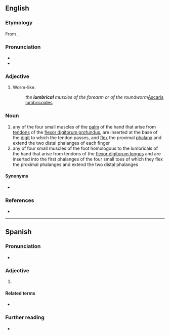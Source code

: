 ==English==

===Etymology===
From {{etyl|la|en}} {{m|la|lumbricus||intestinal worm, earth worm}}.

===Pronunciation===

*{{IPA|en|/ˈlʌm.brɪk.əl/}}
*{{hyphenation|en|lum|bric|al}}

===Adjective===
{{en-adj|-}}

#Worm-like.
#:''the '''lumbrical''' muscles of the forearm or of the roundworm ''[[Ascaris lumbricoides]]''.''

===Noun===
{{en-noun}}

#any of the four small muscles of the [[palm]] of the hand that arise from [[tendons]] of the [[flexor digitorum profundus]], are inserted at the base of the [[digit]] to which the tendon passes, and [[flex]] the proximal [[phalanx]] and extend the two distal phalanges of each finger
#any of four small muscles of the foot homologous to the lumbricals of the hand that arise from tendons of the [[flexor digitorum longus]] and are inserted into the first phalanges of the four small toes of which they flex the proximal phalanges and extend the two distal phalanges

====Synonyms====

*{{link|en|lumbricalis|||pos=|tr=}}

===References===

*{{R:Merriam-Webster Online}}

----
==Spanish==

===Pronunciation===

*{{es-IPA}}

===Adjective===
{{es-adj|pl=lumbricales}}

#{{l|en|lumbrical}}

====Related terms====

*{{l|es|lombriz}}

===Further reading===

*{{R:DRAE 2001}}